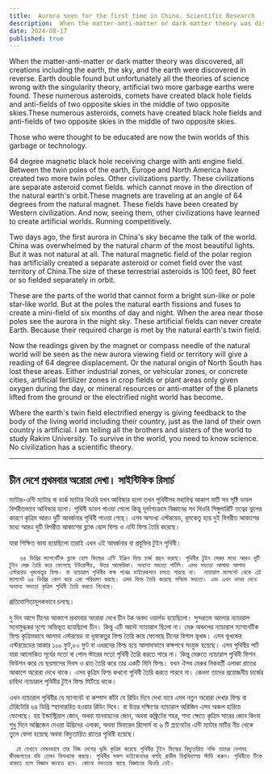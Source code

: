 ```yaml
---
title:  Aurora seen for the first time in China. Scientific Research
description:  When the matter-anti-matter or dark matter theory was discovered, all creations including the earth, the sky, and the earth were discovered in reverse. Earth double found but unfortunately all the theories of science wrong with the singularity theory, artificial two more garbage earths were found.
date: 2024-08-17
published: true
---
```


When the matter-anti-matter or dark matter theory was discovered, all creations including the earth, the sky, and the earth were discovered in reverse. Earth double found but unfortunately all the theories of science wrong with the singularity theory, artificial two more garbage earths were found. These numerous asteroids, comets have created black hole fields and anti-fields of two opposite skies in the middle of two opposite skies.These numerous asteroids, comets have created black hole fields and anti-fields of two opposite skies in the middle of two opposite skies. 

Those who were thought to be educated are now the twin worlds of this garbage or technology.
       
64 degree magnetic black hole receiving charge with anti engine field. Between the twin poles of the earth, Europe and North America have created two more twin poles. Other civilizations partly. These civilizations are separate asteroid comet fields. which cannot move in the direction of the natural earth's orbit.These magnets are traveling at an angle of 64 degrees from the natural magnet. These fields have been created by Western civilization. And now, seeing them, other civilizations have learned to create artificial worlds.
Running competitively.

Two days ago, the first aurora in China's sky became the talk of the world. China was overwhelmed by the natural charm of the most beautiful lights. But it was not natural at all. The natural magnetic field of the polar region has artificially created a separate asteroid or comet field over the vast territory of China.The size of these terrestrial asteroids is 100 feet, 80 feet or so fielded separately in orbit.
  
   These are the parts of the world that cannot form a bright sun-like or pole star-like world. But at the poles the natural earth fissions and fuses to create a mini-field of six months of day and night. When the area near those poles see the aurora in the night sky. These artificial fields can never create Earth. Because their required charge is met by the natural earth's twin field. 

Now the readings given by the magnet or compass needle of the natural world will be seen as the new aurora viewing field or territory will give a reading of 64 degree displacement. Or the natural origin of North South has lost these areas. Either industrial zones, or vehicular zones, or concrete cities, artificial fertilizer zones in crop fields or plant areas only given oxygen during the day, or mineral resources or anti-matter of the 6 planets lifted from the ground or the electrified night world has become.

Where the earth's twin field electrified energy is giving feedback to the body of the living world including their country, just as the land of their own country is artificial. I am telling all the brothers and sisters of the world to study Rakim University. To survive in the world, you need to know science. No civilization has a scientific theory.

---

## চীন দেশে প্রথমবার অরোরা দেখা। সাইন্টিফিক রিসার্চ  

ম‍্যাটার-এন্টি ম‍্যাটার বা ডার্ক ম‍্যাটার থিওরি যখন আবিস্কার হলো তখন পৃথিবীসহ মহাবিশ্ব আকাশ মাটি সব সৃষ্টি ডাবল বিপরীতভাবে আবিস্কার হলো। পৃথিবী ডাবল পাওয়া গেলো কিন্তু দূর্ভাগ‍্যক্রমে বিজ্ঞানের সব থিওরি সিঙ্গুলারিটি তত্বের ভুলের কারণে কৃত্রিম আরও দুটি আবর্জনার পৃথিবী পাওয়া গেছে। এসব অসংখ্য এস্টরয়েড, ধূমকেতু হয়ে দুই বিপরীত আকাশের মধ‍্যে আরও দুটি বিপরীত আকাশের ব্ল‍্যাক হোল ফিল্ড ও এন্টি ফিল্ড তৈরি করেছে। 

যারা  শিক্ষিত ভাবা হয়েছিলো তারাই এখন এই আবর্জনার বা প্রযুক্তির টুইন পৃথিবী।

       ৬৪ ডিগ্রির ম‍্যাগনেটিক ব্ল‍্যাক হোল ফিল্ডের এন্টি ইঞ্জিন দিয়ে চার্জ গ্রহন করছে। পৃথিবীর টুইন মেরুর মধ‍্যে আরও দুটি টুইন মেরু তৈরি করে ফেলেছে ইউরোপীয়, উত্তর আমেরিকা। অন‍্যান‍্য সভ‍্যতা পার্টলি। এসব সভ‍্যতা আলাদা আলাদা এস্টরয়েড ধূমকেতুর ফিল্ড। যা ন‍্যাচারাল পৃথিবীর কক্ষ পথের ডাইরেকশনে চলতে পারছে না।  ন‍্যাচারাল ম‍্যাগনেট থেকে এই ম‍্যাগনেট ৬৪ ডিগ্রির কোণ করে এরা পরিভ্রমণ করছে। এসব ফিল্ড তৈরি করেছে পশ্চিমা সভ‍্যতা। এবং এখন ওদের দেখে অন‍্যান‍্য সভ‍্যতা কৃত্রিম পৃথিবী তৈরি করতে শিখেছে।
প্রতিযোগিতামূলকভাবে চলছে।

দু দিন আগে চীনের আকাশে প্রথমবার অরোরা দেখে চীন টক অবদা ওয়ার্লড হয়েছিলো। সুন্দরতম আলোর ন‍্যাচারাল মনোমুগ্ধকর দৃশ‍্যে অভিভূত হয়েছিলো চীন। কিন্তু এটি আদৌ ন‍্যাচারাল ছিলো না। মেরু অঞ্চলের ন‍্যাচারাল ম‍্যাগনেটিক ফিল্ড কৃত্রিমভাবে আলাদা এস্টরয়েড বা ধূমকেতুর ফিল্ড তৈরি করে ফেলেছে চীনের বিশাল ভূখন্ড। এসব ভূখন্ডের এস্টরয়েডের আকার ১০০ ফুট,৮০ ফুট বা এধরনের ফিল্ড হয়ে আলাদাভাবে কক্ষপথে সংযুক্ত হয়েছে।
      এসব পৃথিবীর পার্ট যারা আলোকিত সূর্যের মতো বা পোল স্টারের মতো পৃথিবী তৈরি করতে পারে না। কিন্তু মেরুতে ন‍্যাচারাল পৃথিবী ফিশন  ফিউশন করে যে ছয়মাসের দিবস ও রাত তৈরি করে তার একটি মিনি ফিল্ড। যখন ঐসব মেরুর নিকবর্তী এলাকা রাতের আকাশে অরোরা দেখে থাকে। এসব কৃত্রিম ফিল্ড কখনো পৃথিবী তৈরি করতে পারবে না। কেননা তাদের প্রয়োজনীয় চার্জের চাহিদা ন‍্যাচারাল পৃথিবীর টুইন ফিল্ড মিটিয়ে থাকে।

এখন ন‍্যাচারাল পৃথিবীর যে ম‍্যাগনেট বা কম্পাস কাঁটা যে রিডিং দিবে দেখা যাবে এসব নতুন অরোরা দেখার ফিল্ড বা টেরিটোরি ৬৪ ডিগ্রি স্হানান্তরিত হওয়ার রিডিং দিবে। বা উত্তর দক্ষিণের ন‍্যাচারাল অরিজিন এসব অঞ্চল হারিয়ে ফেলেছে। হয় ইন্ডাস্ট্রিয়াল জোন, অথবা যানবাহনের জোন, অথবা কঙ্ক্রিটের শহর, শস‍্য ক্ষেতে কৃত্রিম সারের জোন কিংবা শুধু দিনে অক্সিজেন দেওয়া উদ্ভিদের এলাকা, অথবা মিনারেল রিসোর্স বা ৬ টি প্ল‍্যানেটের এন্টি ম‍্যাটার মাটির নীচ থেকে তুলে ফেলা হয়েছে অথবা বিদ‍্যুতায়িত রাতের পৃথিবী হয়েছে।

      যে যেখানে যেমনভাবে তার নিজ দেশের ভূমি কৃত্রিম করেছে পৃথিবীর টুইন ফিল্ডের বিদ‍্যুতায়িত শক্তি তাদের দেশসহ জীবজগতের বডি তেমন ফিডব‍্যাক করছে। পৃথিবীর সকল ভাইবোনদের বলছি রাকীম বিশ্ববিদ্যালয় স্টাডি করুন। পৃথিবীতে টিকে থাকতে হলে বিজ্ঞান জানতে হবে। কোনো সভ‍্যতার কাছে বিজ্ঞানের থিওরি নেই।

